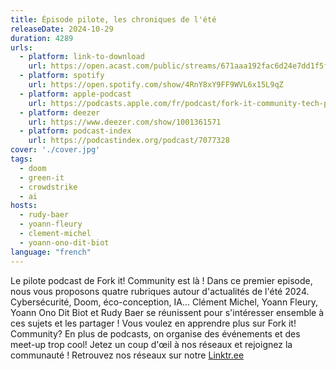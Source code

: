 ```yaml
---
title: Épisode pilote, les chroniques de l'été 
releaseDate: 2024-10-29
duration: 4289
urls:
  - platform: link-to-download
    url: https://open.acast.com/public/streams/671aaa192fac6d24e7dd1f5f/episodes/6720ae14a73223e19b050aaf.mp3
  - platform: spotify
    url: https://open.spotify.com/show/4RnY8xY9FF9WVL6x15L9qZ
  - platform: apple-podcast
    url: https://podcasts.apple.com/fr/podcast/fork-it-community-tech-podcast-fr/id1776912422?i=1000674913322
  - platform: deezer
    url: https://www.deezer.com/show/1001361571
  - platform: podcast-index
    url: https://podcastindex.org/podcast/7077328
cover: './cover.jpg'
tags:
  - doom
  - green-it
  - crowdstrike
  - ai
hosts:
  - rudy-baer
  - yoann-fleury
  - clement-michel
  - yoann-ono-dit-biot
language: "french"
---
```


Le pilote podcast de Fork it! Community est là ! Dans ce premier episode, nous vous
proposons quatre rubriques autour d'actualités de l'été 2024. Cybersécurité,
Doom, éco-conception, IA... Clément Michel, Yoann Fleury, Yoann Ono Dit Biot et Rudy Baer se réunissent
pour s'intéresser ensemble à ces sujets et les partager ! Vous voulez en apprendre plus sur
Fork it! Community? En plus de podcasts, on organise des événements et des meet-up trop
cool! Jetez un coup d'œil à nos réseaux et rejoignez la communauté ! Retrouvez nos réseaux
sur notre [Linktr.ee](https://linktr.ee/forkit.community)
